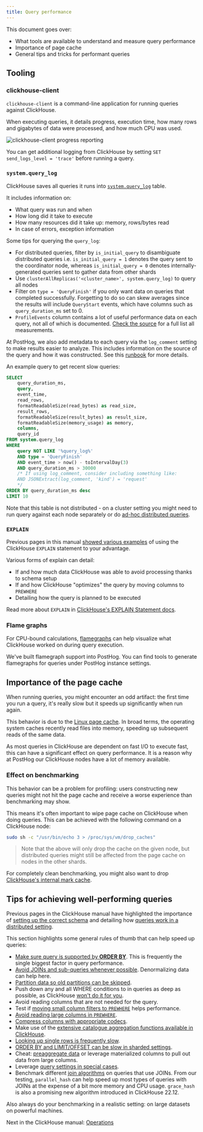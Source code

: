 ```yaml
---
title: Query performance
---
```


This document goes over:
- What tools are available to understand and measure query performance
- Importance of page cache
- General tips and tricks for performant queries

## Tooling

### clickhouse-client

`clickhouse-client` is a command-line application for running queries against ClickHouse.

When executing queries, it details progress, execution time, how many rows and gigabytes of data were processed, and how much
CPU was used.

![clickhouse-client progress reporting](../../../images/handbook/clickhouse-client-progress.gif)

You can get additional logging from ClickHouse by setting `SET send_logs_level = 'trace'` before running a query.

### `system.query_log`

ClickHouse saves all queries it runs into [`system.query_log`](https://clickhouse.com/docs/en/operations/system-tables/query_log/) table.

It includes information on:
- What query was run and when
- How long did it take to execute
- How many resources did it take up: memory, rows/bytes read
- In case of errors, exception information

Some tips for querying the `query_log`:
- For distributed queries, filter by `is_initial_query` to disambiguate distributed queries i.e. `is_initial_query = 1` denotes the query sent to the coordinator node, whereas `is_initial_query = 0` denotes internally-generated queries sent to gather data from other shards
- Use `clusterAllReplicas('<cluster_name>', system.query_log)` to query all nodes
- Filter on `type = 'QueryFinish'` if you only want data on queries that completed successfully. Forgetting to do so can skew averages since the results will include `QueryStart` events, which have columns such as `query_duration_ms` set to 0.
- `ProfileEvents` column contains a lot of useful performance data on each query, not all of which is documented. [Check the source](https://github.com/ClickHouse/ClickHouse/blob/master/src/Common/ProfileEvents.cpp) for a full list all measurements.

At PostHog, we also add metadata to each query via the `log_comment` setting to make results easier to analyze. This includes
information on the source of the query and how it was constructed. See this [runbook](/docs/runbook/services/clickhouse/debugging-load) for more details.

An example query to get recent slow queries:

```sql
SELECT
    query_duration_ms,
    query,
    event_time,
    read_rows,
    formatReadableSize(read_bytes) as read_size,
    result_rows,
    formatReadableSize(result_bytes) as result_size,
    formatReadableSize(memory_usage) as memory,
    columns,
    query_id
FROM system.query_log
WHERE
    query NOT LIKE '%query_log%'
    AND type = 'QueryFinish'
    AND event_time > now() - toIntervalDay(3)
    AND query_duration_ms > 30000
    /* If using log_comment, consider including something like:
    AND JSONExtract(log_comment, 'kind') = 'request'
    */
ORDER BY query_duration_ms desc
LIMIT 10
```

Note that this table is not distributed - on a cluster setting you might need to run query against each node separately or
do [ad-hoc distributed queries](/handbook/engineering/clickhouse/replication#ad-hoc-distributed-queries).

### `EXPLAIN`

Previous pages in this manual [showed various examples](/handbook/engineering/clickhouse/data-storage#aggregation-supported-by-order-by)
of using the ClickHouse `EXPLAIN` statement to your advantage.

Various forms of explain can detail:
- If and how much data ClickHouse was able to avoid processing thanks to schema setup
- If and how ClickHouse "optimizes" the query by moving columns to `PREWHERE`
- Detailing how the query is planned to be executed

Read more about `EXPLAIN` in [ClickHouse's EXPLAIN Statement docs](https://clickhouse.com/docs/en/sql-reference/statements/explain/).

### Flame graphs

For CPU-bound calculations, [flamegraphs](https://github.com/Slach/clickhouse-flamegraph) can help visualize what ClickHouse worked on during query execution.

<div
  class="relative mt-2 mb-4"
>
  <object
    data={'/images/flamegraph.svg'}
    type="image/svg+xml"
  />
</div>

We've built flamegraph support into PostHog. You can find tools to generate flamegraphs for queries under PostHog instance settings.

## Importance of the page cache

When running queries, you might encounter an odd artifact: the first time you run a query, it's really slow but it speeds up significantly
when run again.

This behavior is due to the [Linux page cache](https://www.thomas-krenn.com/en/wiki/Linux_Page_Cache_Basics). In broad terms, the operating
system caches recently read files into memory, speeding up subsequent reads of the same data.

As most queries in ClickHouse are dependent on fast I/O to execute fast, this can have a significant effect on query performance. It is a reason
why at PostHog our ClickHouse nodes have a lot of memory available.

### Effect on benchmarking

This behavior can be a problem for profiling: users constructing new queries might not hit the page cache and receive a worse
experience than benchmarking may show.

This means it's often important to wipe page cache on ClickHouse when doing queries. This can be achieved with the following command on a ClickHouse node:

```bash
sudo sh -c "/usr/bin/echo 3 > /proc/sys/vm/drop_caches"
```

> Note that the above will only drop the cache on the given node, but distributed queries might still be affected from the page cache on nodes in the other shards. 

For completely clean benchmarking, you might also want to drop [ClickHouse's internal mark cache](https://clickhouse.com/docs/en/sql-reference/statements/system#drop-mark-cache).

## Tips for achieving well-performing queries

Previous pages in the ClickHouse manual have highlighted the importance of
[setting up the correct schema](/handbook/engineering/clickhouse/data-storage)
and detailing how [queries work in a distributed setting](/handbook/engineering/clickhouse/replication).

This section highlights some general rules of thumb that can help speed up queries:

- [Make sure query is supported by **ORDER BY**](/handbook/engineering/clickhouse/data-storage#aggregation-supported-by-order-by). This is frequently the single biggest factor in query performance.
- [Avoid JOINs and sub-queries whenever possible](/handbook/engineering/clickhouse/data-storage#weak-join-support). Denormalizing data can help here.
- [Partition data so old partitions can be skipped](/handbook/engineering/clickhouse/data-storage#partition-by).
- Push down any and all WHERE conditions to in queries as deep as possible, as ClickHouse [won't do it for you](/handbook/engineering/clickhouse/data-storage#no-query-planner).
- Avoid reading columns that are not needed for the query.
- Test if [moving small column filters to `PREWHERE`](/handbook/engineering/clickhouse/data-storage#no-query-planner) helps performance.
- [Avoid reading large columns in `PREWHERE`](/handbook/engineering/clickhouse/data-storage#no-query-planner).
- [Compress columns with appropriate codecs](/handbook/engineering/clickhouse/data-storage#data-compression).
- Make use of the [extensive catalogue aggregation functions available in ClickHouse](https://clickhouse.com/docs/en/sql-reference/aggregate-functions/).
- [Looking up single rows is frequently slow](/handbook/engineering/clickhouse/data-storage#point-queries-not-supported-by-order-by).
- [ORDER BY and LIMIT/OFFSET can be slow in sharded settings](/handbook/engineering/clickhouse/replication#example-query-limit-filter-and-aggregate).
- Cheat: [preaggregate data](/handbook/engineering/clickhouse/schema/app-metrics) or leverage materialized columns to pull out data from large columns.
- Leverage [query settings in special cases](https://clickhouse.com/docs/en/operations/settings/settings/).
- Benchmark different [join algorithms](https://clickhouse.com/docs/en/operations/settings/settings#settings-join_algorithm) on queries that use JOINs. From our testing, `parallel_hash` can help speed up most types of queries with JOINs at the expense of a bit more memory and CPU usage. `grace_hash` is also a promising new algorithm introduced in ClickHouse 22.12.

Also always do your benchmarking in a realistic setting: on large datasets on powerful machines.

Next in the ClickHouse manual: [Operations](/handbook/engineering/clickhouse/operations)
